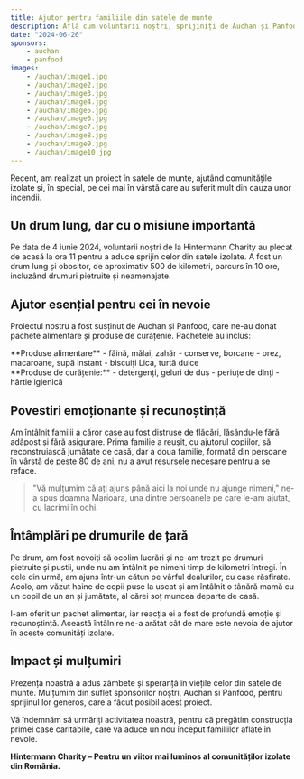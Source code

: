 ```yaml
---
title: Ajutor pentru familiile din satele de munte
description: Află cum voluntarii noștri, sprijiniți de Auchan și Panfood, oferă ajutor esențial familiilor izolate. Două dintre familii au avut viețile distruse de incendii.
date: "2024-06-26"
sponsors: 
    - auchan
    - panfood
images:
    - /auchan/image1.jpg
    - /auchan/image2.jpg
    - /auchan/image3.jpg
    - /auchan/image4.jpg
    - /auchan/image5.jpg
    - /auchan/image6.jpg
    - /auchan/image7.jpg
    - /auchan/image8.jpg
    - /auchan/image9.jpg
    - /auchan/image10.jpg
---
```

Recent, am realizat un proiect în satele de munte, ajutând comunitățile izolate și, în special, pe cei mai în vârstă care au suferit mult din cauza unor incendii.

## Un drum lung, dar cu o misiune importantă

Pe data de 4 iunie 2024, voluntarii noștri de la Hintermann Charity au plecat de acasă la ora 11 pentru a aduce sprijin celor din satele izolate. A fost un drum lung și obositor, de aproximativ 500 de kilometri, parcurs în 10 ore, incluzând drumuri pietruite și neamenajate.

## Ajutor esențial pentru cei în nevoie

Proiectul nostru a fost susținut de Auchan și Panfood, care ne-au donat pachete alimentare și produse de curățenie. 
Pachetele au inclus:

<Card>
**Produse alimentare**
- făină, mălai, zahăr
- conserve, borcane
- orez, macaroane, supă instant
- biscuiți Lica, turtă dulce
<br />
**Produse de curățenie:**
- detergenți, geluri de duș
- periuțe de dinți
- hârtie igienică 
</Card>

## Povestiri emoționante și recunoștință

Am întâlnit familii a căror case au fost distruse de flăcări, lăsându-le fără adăpost și fără asigurare. Prima familie a reușit, cu ajutorul copiilor, să reconstruiască jumătate de casă, dar a doua familie, formată din persoane în vârstă de peste 80 de ani, nu a avut resursele necesare pentru a se reface.

> "Vă mulțumim că ați ajuns până aici la noi unde nu ajunge nimeni," ne-a spus doamna Marioara, una dintre persoanele pe care le-am ajutat, cu lacrimi în ochi.

## Întâmplări pe drumurile de țară

Pe drum, am fost nevoiți să ocolim lucrări și ne-am trezit pe drumuri pietruite și pustii, unde nu am întâlnit pe nimeni timp de kilometri întregi. În cele din urmă, am ajuns într-un cătun pe vârful dealurilor, cu case răsfirate. Acolo, am văzut haine de copii puse la uscat și am întâlnit o tânără mamă cu un copil de un an și jumătate, al cărei soț muncea departe de casă.

I-am oferit un pachet alimentar, iar reacția ei a fost de profundă emoție și recunoștință. Această întâlnire ne-a arătat cât de mare este nevoia de ajutor în aceste comunități izolate.

## Impact și mulțumiri

Prezența noastră a adus zâmbete și speranță în viețile celor din satele de munte. Mulțumim din suflet sponsorilor noștri, Auchan și Panfood, pentru sprijinul lor generos, care a făcut posibil acest proiect.

Vă îndemnăm să urmăriți activitatea noastră, pentru că pregătim construcția primei case caritabile, care va aduce un nou început familiilor aflate în nevoie.

**Hintermann Charity – Pentru un viitor mai luminos al comunităților izolate din România.**
